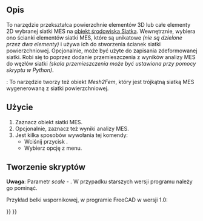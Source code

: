<languages/>

{{Docnav/pl
|[[FEM_CreateElementsSet/pl|Utwórz zestaw elementów]]
|[[FEM_SolverCalculixCxxtools/pl|Narzędzia CalculiX]]
|[[FEM_Workbench/pl|środowisko pracy MES]]
|IconL=FEM_MeshGroup.svg
|IconR=FEM_SolverCalculixCxxtools.svg
|IconC=Workbench_FEM.svg
}}

{{GuiCommand
|Name=FEM FemMesh2Mesh
|Name/pl=Siatka MES do siatki
|MenuLocation=Siatka → Siatka MES do siatki
|Workbenches=[[FEM_Workbench/pl|MES]]
|SeeAlso=[[FEM_tutorial/pl|Poradnik MES]]
}}

<span id="Description"></span>
== Opis ==

To narzędzie przekształca powierzchnie elementów 3D lub całe elementy 2D wybranej siatki MES na [[Mesh_MeshObject/pl|obiekt środowiska Siatka]]. Wewnętrznie, wybiera ono ścianki elementów siatki MES, które są unikatowe ''(nie są dzielone przez dwa elementy)'' i używa ich do stworzenia ścianek siatki powierzchniowej. Opcjonalnie, może być użyte do zapisania zdeformowanej siatki. Robi się to poprzez dodanie przemieszczenia z wyników analizy MES do węzłów siatki ''(skala przemieszczenia może być ustawiona przy pomocy skryptu w Python)''.

{{Version/pl|1.0}}: To narzędzie tworzy też obiekt ''Mesh2Fem'', który jest trójkątną siatką MES wygenerowaną z siatki powierzchniowej.

<span id="Usage"></span>
==Użycie==

# Zaznacz obiekt siatki MES.
# Opcjonalnie, zaznacz też wyniki analizy MES.
# Jest kilka sposobów wywołania tej komendy:
#* Wciśnij przycisk {{Button|[[Image:FEM_FemMesh2Mesh.svg|16px]] [[FEM_FemMesh2Mesh/pl|Siatka MES do siatki]]}}.
#* Wybierz opcję {{MenuCommand|Siatka → [[Image:FEM_FemMesh2Mesh.svg|16px]] Siatka MES do siatki}} z menu.

<span id="Scripting"></span>
==Tworzenie skryptów==

'''Uwaga''': Parametr ''scale'' - {{Version/pl|0.21}}. W przypadku starszych wersji programu należy go pominąć.

Przykład belki wspornikowej, w programie FreeCAD w wersji 1.0:

{{Code|code=
from os.path import join
import FreeCAD as App
import Mesh
from femmesh import femmesh2mesh

path = join(App.getResourceDir(), "examples", "FEMExample.FCStd")
doc = App.openDocument(path)
fem_mesh = doc.FEMMeshGmsh.FemMesh
result = doc.CCX_Results
scale = 10  # displacement scale factor
out_mesh = femmesh2mesh.femmesh_2_mesh(fem_mesh, result, scale)
Mesh.show(Mesh.Mesh(out_mesh))
}}


{{Docnav/pl
|[[FEM_CreateElementsSet/pl|Utwórz zestaw elementów]]
|[[FEM_SolverCalculixCxxtools/pl|Narzędzia CalculiX]]
|[[FEM_Workbench/pl|środowisko pracy MES]]
|IconL=FEM_MeshGroup.svg
|IconR=FEM_SolverCalculixCxxtools.svg
|IconC=Workbench_FEM.svg
}}

{{FEM_Tools_navi{{#translation:}}}}
{{Userdocnavi{{#translation:}}}}